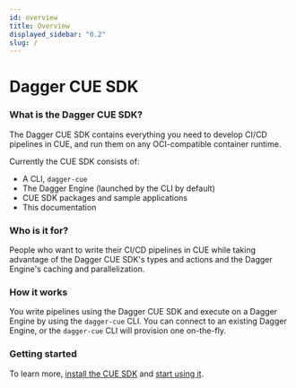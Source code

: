 ```yaml
---
id: overview
title: Overview
displayed_sidebar: "0.2"
slug: /
---
```



# Dagger CUE SDK

### What is the Dagger CUE SDK?

The Dagger CUE SDK contains everything you need to develop CI/CD pipelines in CUE, and run them on any OCI-compatible container runtime.

Currently the CUE SDK consists of:

- A CLI, `dagger-cue`
- The Dagger Engine (launched by the CLI by default)
- CUE SDK packages and sample applications
- This documentation

### Who is it for?

People who want to write their CI/CD pipelines in CUE while taking advantage of the Dagger CUE SDK's types and actions and the Dagger Engine's caching and parallelization. 

### How it works

You write pipelines using the Dagger CUE SDK and execute on a Dagger Engine by using the `dagger-cue` CLI. You can connect to an existing Dagger Engine, or the `dagger-cue` CLI will provision one on-the-fly.

### Getting started
To learn more, [install the CUE SDK]() and [start using it]().
